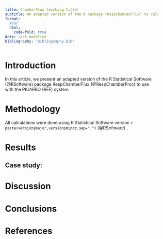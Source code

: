 ```yaml
---
title: ChamberFlux (working title)
subtitle: An adapted version of the R package "RespChamberFlux" to calculate gas fluxes measured with the PICARRO system (SUBTITLE TO BE ADAPTED)" 
format:
  #pdf
  html:
    code-fold: true
date: last-modified
bibliography: 'bibliography.bib'
---
```






# Introduction

In this article, we present an adapted version of the R Statistical Software (@RSoftware) package RespChamberFlux (@RespChamberProc) to use with the PICARRO (REF) system.

# Methodology
All calculations were done using R Statistical Software version `r paste(version$major,version$minor,sep=".")` (@RSoftware) .

# Results

## Case study:



<!-- ```{r} -->
<!-- #| label: fig-meaningless -->
<!-- #| fig-cap: A meaningless scatterplot -->
<!-- #| fig-width: 5 -->
<!-- #| fig-height: 5 -->
<!-- #| fig-align: center -->
<!-- #| out-width: 50% -->
<!-- #| echo: false -->
<!-- plot(runif(25), runif(25)) -->
<!-- ``` -->

# Discussion

# Conclusions


<!-- ```{r} -->
<!-- #| label: tbl-simple -->
<!-- #| tbl-cap: Caption centered above table -->
<!-- #| echo: true -->
<!-- knitr::kable(head(mtcars)[,1:4]) -->
<!-- ``` -->

# References {.unnumbered}
